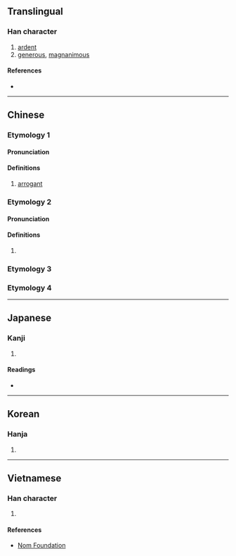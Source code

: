 {{character info/new}}
==Translingual==

===Han character===
{{Han char|rn=61|rad=心|as=04|sn=7|four=|canj=PYHN|ids=⿰忄亢}}

# [[ardent]]
# [[generous]], [[magnanimous]]

====References====
* {{Han ref|kx=0378.320|dkj=10403|dj=0707.030|hdz=42278.060|uh=5FFC|ud=24572}}

----
==Chinese==
{{zh-forms}}
===Etymology 1===
====Pronunciation====
{{zh-pron
|m=hàng
|cat=a
}}

====Definitions====
{{zh-hanzi}}

# [[arrogant]]
===Etymology 2===
====Pronunciation====
{{zh-pron
|m=hāng
|mc=1
|cat=a
}}

====Definitions====
{{zh-hanzi}}

# {{zh-only|咉忼}}
===Etymology 3===
{{zh-see|慷|v}}
===Etymology 4===
{{zh-see|亢|v}}
----

==Japanese==

===Kanji===
{{ja-kanji|grade=|rs=心04}}

# {{defn|lang=ja|sort=心04}}

====Readings====
* {{ja-readings|on=[[こう]] (kō), [[ほう]] (hō), [[ひょう]] (hyō)|kun=[[なげく]] (nageku), [[あなどる]] (anadoru)}}

----

==Korean==

===Hanja===
{{ko-hanja|hangeul=강|eumhun=|rv=gang|mr=kang|y=kang}}

# {{defn|lang=ko|sort=心04}}


----

==Vietnamese==

===Han character===
{{vi-readings|rs=心04|hanviet=[[khảng]]}}

# {{defn|lang=vi|sort=心04}}

====References====
* [http://nomfoundation.org/common/nom_details.php?codepoint=5ffc Nom Foundation]